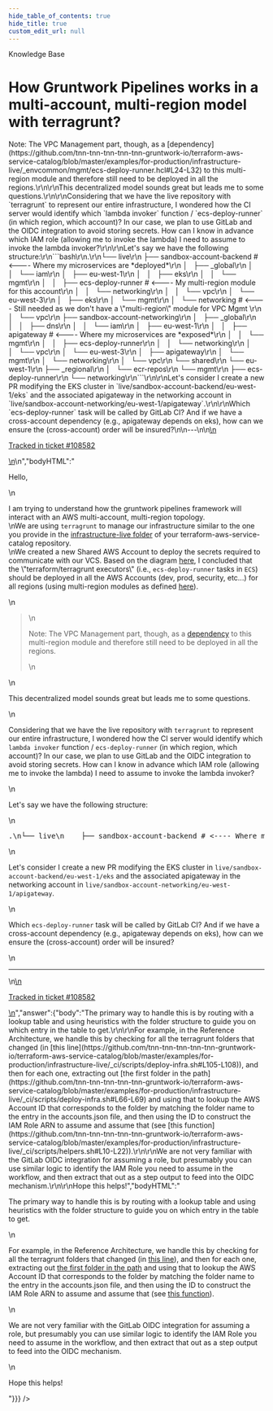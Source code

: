 ```yaml
---
hide_table_of_contents: true
hide_title: true
custom_edit_url: null
---
```



<head>
  <link rel="canonical" href="https://github.com/tnn-tnn-tnn-tnn-tnn-gruntwork-io/knowledge-base/discussions/416" />
</head>

<CenterLayout>
<span className="searchCategory">Knowledge Base</span>
<h1>How Gruntwork Pipelines works in a multi-account, multi-region model with terragrunt?</h1>
<GitHub discussion={{"id":"D_kwDOF8slf84APhcA","number":416,"author":{"login":"chambodn"},"title":"How Gruntwork Pipelines works in a multi-account, multi-region model with terragrunt?","body":"\nHello,\r\n\r\nI am trying to understand how the gruntwork pipelines framework will interact with an AWS multi-account, multi-region topology. \r\nWe are using `terragrunt` to manage our infrastructure similar to the one you provide in the [infrastructure-live folder](https://github.com/tnn-tnn-tnn-tnn-tnn-gruntwork-io/terraform-aws-service-catalog/tree/master/examples/for-production/infrastructure-live) of your terraform-aws-service-catalog repository. \r\nWe created a new Shared AWS Account to deploy the secrets required to communicate with our VCS. Based on the diagram [here](https://docs.gruntwork.io/assets/images/landing-zone-ref-arch-08ff1641db41e41a0ad9d50c34a4a61b.png), I concluded that the \"terraform/terragrunt executors\" (i.e., `ecs-deploy-runner` tasks in `ECS`) should be deployed in all the AWS Accounts (dev, prod, security, etc...) for all regions (using multi-region modules as defined [here](https://github.com/tnn-tnn-tnn-tnn-tnn-gruntwork-io/terraform-aws-service-catalog/blob/master/examples/for-production/infrastructure-live/_envcommon/mgmt/ecs-deploy-runner.hcl#L38-L60)). \r\n\r\n> Note: The VPC Management part, though, as a [dependency](https://github.com/tnn-tnn-tnn-tnn-tnn-gruntwork-io/terraform-aws-service-catalog/blob/master/examples/for-production/infrastructure-live/_envcommon/mgmt/ecs-deploy-runner.hcl#L24-L32) to this multi-region module and therefore still need to be deployed in all the regions.\r\n\r\nThis decentralized model sounds great but leads me to some questions.\r\n\r\nConsidering that we have the live repository with `terragrunt` to represent our entire infrastructure, I wondered how the CI server would identify which `lambda invoker` function / `ecs-deploy-runner` (in which region, which account)? In our case, we plan to use GitLab and the OIDC integration to avoid storing secrets. How can I know in advance which IAM role (allowing me to invoke the lambda) I need to assume to invoke the lambda invoker?\r\n\r\nLet's say we have the following structure:\r\n```bash\r\n.\r\n└── live\r\n    ├── sandbox-account-backend # <---- Where my microservices are *deployed*\r\n    │   ├── _global\r\n    │   │   └── iam\r\n    │   ├── eu-west-1\r\n    │   │   ├── eks\r\n    │   │   └── mgmt\r\n    │   │       ├── ecs-deploy-runner # <---- My multi-region module for this account\r\n    │   │       └── networking\r\n    │   │           └── vpc\r\n    │   └── eu-west-3\r\n    │       ├── eks\r\n    │       └── mgmt\r\n    │           └── networking # <---- Still needed as we don't have a \"multi-region\" module for VPC Mgmt \r\n    │               └── vpc\r\n    ├── sandbox-account-networking\r\n    │   ├── _global\r\n    │   │   ├── dns\r\n    │   │   └── iam\r\n    │   ├── eu-west-1\r\n    │   │   ├── apigateway # <---- Where my microservices are *exposed*\r\n    │   │   └── mgmt\r\n    │   │       ├── ecs-deploy-runner\r\n    │   │       └── networking\r\n    │   │           └── vpc\r\n    │   └── eu-west-3\r\n    │       ├── apigateway\r\n    │       └── mgmt\r\n    │           └── networking\r\n    │               └── vpc\r\n    └── shared\r\n        └── eu-west-1\r\n            ├── _regional\r\n            │   └── ecr-repos\r\n            └── mgmt\r\n                ├── ecs-deploy-runner\r\n                └── networking\r\n```\r\n\r\nLet's consider I create a new PR modifying the EKS cluster in `live/sandbox-account-backend/eu-west-1/eks` and the associated apigateway in the networking account in `live/sandbox-account-networking/eu-west-1/apigateway`.\r\n\r\nWhich `ecs-deploy-runner` task will be called by GitLab CI? And if we have a cross-account dependency (e.g., apigateway depends on eks), how can we ensure the (cross-account) order will be insured?\n\n---\n\n<ins datetime=\"2022-05-12T11:51:35Z\">\n  <p><a href=\"https://support.gruntwork.io/hc/requests/108582\">Tracked in ticket #108582</a></p>\n</ins>\n","bodyHTML":"<p dir=\"auto\">Hello,</p>\n<p dir=\"auto\">I am trying to understand how the gruntwork pipelines framework will interact with an AWS multi-account, multi-region topology.<br>\nWe are using <code class=\"notranslate\">terragrunt</code> to manage our infrastructure similar to the one you provide in the <a href=\"https://github.com/tnn-tnn-tnn-tnn-tnn-gruntwork-io/terraform-aws-service-catalog/tree/master/examples/for-production/infrastructure-live\">infrastructure-live folder</a> of your terraform-aws-service-catalog repository.<br>\nWe created a new Shared AWS Account to deploy the secrets required to communicate with our VCS. Based on the diagram <a href=\"https://docs.gruntwork.io/assets/images/landing-zone-ref-arch-08ff1641db41e41a0ad9d50c34a4a61b.png\" rel=\"nofollow\">here</a>, I concluded that the \"terraform/terragrunt executors\" (i.e., <code class=\"notranslate\">ecs-deploy-runner</code> tasks in <code class=\"notranslate\">ECS</code>) should be deployed in all the AWS Accounts (dev, prod, security, etc...) for all regions (using multi-region modules as defined <a href=\"https://github.com/tnn-tnn-tnn-tnn-tnn-gruntwork-io/terraform-aws-service-catalog/blob/master/examples/for-production/infrastructure-live/_envcommon/mgmt/ecs-deploy-runner.hcl#L38-L60\">here</a>).</p>\n<blockquote>\n<p dir=\"auto\">Note: The VPC Management part, though, as a <a href=\"https://github.com/tnn-tnn-tnn-tnn-tnn-gruntwork-io/terraform-aws-service-catalog/blob/master/examples/for-production/infrastructure-live/_envcommon/mgmt/ecs-deploy-runner.hcl#L24-L32\">dependency</a> to this multi-region module and therefore still need to be deployed in all the regions.</p>\n</blockquote>\n<p dir=\"auto\">This decentralized model sounds great but leads me to some questions.</p>\n<p dir=\"auto\">Considering that we have the live repository with <code class=\"notranslate\">terragrunt</code> to represent our entire infrastructure, I wondered how the CI server would identify which <code class=\"notranslate\">lambda invoker</code> function / <code class=\"notranslate\">ecs-deploy-runner</code> (in which region, which account)? In our case, we plan to use GitLab and the OIDC integration to avoid storing secrets. How can I know in advance which IAM role (allowing me to invoke the lambda) I need to assume to invoke the lambda invoker?</p>\n<p dir=\"auto\">Let's say we have the following structure:</p>\n<div class=\"highlight highlight-source-shell notranslate position-relative overflow-auto\" dir=\"auto\" data-snippet-clipboard-copy-content=\".\n└── live\n    ├── sandbox-account-backend # &lt;---- Where my microservices are *deployed*\n    │   ├── _global\n    │   │   └── iam\n    │   ├── eu-west-1\n    │   │   ├── eks\n    │   │   └── mgmt\n    │   │       ├── ecs-deploy-runner # &lt;---- My multi-region module for this account\n    │   │       └── networking\n    │   │           └── vpc\n    │   └── eu-west-3\n    │       ├── eks\n    │       └── mgmt\n    │           └── networking # &lt;---- Still needed as we don't have a &quot;multi-region&quot; module for VPC Mgmt \n    │               └── vpc\n    ├── sandbox-account-networking\n    │   ├── _global\n    │   │   ├── dns\n    │   │   └── iam\n    │   ├── eu-west-1\n    │   │   ├── apigateway # &lt;---- Where my microservices are *exposed*\n    │   │   └── mgmt\n    │   │       ├── ecs-deploy-runner\n    │   │       └── networking\n    │   │           └── vpc\n    │   └── eu-west-3\n    │       ├── apigateway\n    │       └── mgmt\n    │           └── networking\n    │               └── vpc\n    └── shared\n        └── eu-west-1\n            ├── _regional\n            │   └── ecr-repos\n            └── mgmt\n                ├── ecs-deploy-runner\n                └── networking\"><pre class=\"notranslate\"><span class=\"pl-c1\">.</span>\n└── live\n    ├── sandbox-account-backend <span class=\"pl-c\"><span class=\"pl-c\">#</span> &lt;---- Where my microservices are *deployed*</span>\n    │   ├── _global\n    │   │   └── iam\n    │   ├── eu-west-1\n    │   │   ├── eks\n    │   │   └── mgmt\n    │   │       ├── ecs-deploy-runner <span class=\"pl-c\"><span class=\"pl-c\">#</span> &lt;---- My multi-region module for this account</span>\n    │   │       └── networking\n    │   │           └── vpc\n    │   └── eu-west-3\n    │       ├── eks\n    │       └── mgmt\n    │           └── networking <span class=\"pl-c\"><span class=\"pl-c\">#</span> &lt;---- Still needed as we don't have a \"multi-region\" module for VPC Mgmt </span>\n    │               └── vpc\n    ├── sandbox-account-networking\n    │   ├── _global\n    │   │   ├── dns\n    │   │   └── iam\n    │   ├── eu-west-1\n    │   │   ├── apigateway <span class=\"pl-c\"><span class=\"pl-c\">#</span> &lt;---- Where my microservices are *exposed*</span>\n    │   │   └── mgmt\n    │   │       ├── ecs-deploy-runner\n    │   │       └── networking\n    │   │           └── vpc\n    │   └── eu-west-3\n    │       ├── apigateway\n    │       └── mgmt\n    │           └── networking\n    │               └── vpc\n    └── shared\n        └── eu-west-1\n            ├── _regional\n            │   └── ecr-repos\n            └── mgmt\n                ├── ecs-deploy-runner\n                └── networking</pre></div>\n<p dir=\"auto\">Let's consider I create a new PR modifying the EKS cluster in <code class=\"notranslate\">live/sandbox-account-backend/eu-west-1/eks</code> and the associated apigateway in the networking account in <code class=\"notranslate\">live/sandbox-account-networking/eu-west-1/apigateway</code>.</p>\n<p dir=\"auto\">Which <code class=\"notranslate\">ecs-deploy-runner</code> task will be called by GitLab CI? And if we have a cross-account dependency (e.g., apigateway depends on eks), how can we ensure the (cross-account) order will be insured?</p>\n<hr>\n<ins datetime=\"2022-05-12T11:51:35Z\">\n  <p dir=\"auto\"><a href=\"https://support.gruntwork.io/hc/requests/108582\" rel=\"nofollow\">Tracked in ticket #108582</a></p>\n</ins>","answer":{"body":"The primary way to handle this is by routing with a lookup table and using heuristics with the folder structure to guide you on which entry in the table to get.\r\n\r\nFor example, in the Reference Architecture, we handle this by checking for all the terragrunt folders that changed (in [this line](https://github.com/tnn-tnn-tnn-tnn-tnn-gruntwork-io/terraform-aws-service-catalog/blob/master/examples/for-production/infrastructure-live/_ci/scripts/deploy-infra.sh#L105-L108)), and then for each one, extracting out [the first folder in the path](https://github.com/tnn-tnn-tnn-tnn-tnn-gruntwork-io/terraform-aws-service-catalog/blob/master/examples/for-production/infrastructure-live/_ci/scripts/deploy-infra.sh#L66-L69) and using that to lookup the AWS Account ID that corresponds to the folder by matching the folder name to the entry in the accounts.json file, and then using the ID to construct the IAM Role ARN to assume and assume that (see [this function](https://github.com/tnn-tnn-tnn-tnn-tnn-gruntwork-io/terraform-aws-service-catalog/blob/master/examples/for-production/infrastructure-live/_ci/scripts/helpers.sh#L10-L22)).\r\n\r\nWe are not very familiar with the GitLab OIDC integration for assuming a role, but presumably you can use similar logic to identify the IAM Role you need to assume in the workflow, and then extract that out as a step output to feed into the OIDC mechanism.\r\n\r\nHope this helps!","bodyHTML":"<p dir=\"auto\">The primary way to handle this is by routing with a lookup table and using heuristics with the folder structure to guide you on which entry in the table to get.</p>\n<p dir=\"auto\">For example, in the Reference Architecture, we handle this by checking for all the terragrunt folders that changed (in <a href=\"https://github.com/tnn-tnn-tnn-tnn-tnn-gruntwork-io/terraform-aws-service-catalog/blob/master/examples/for-production/infrastructure-live/_ci/scripts/deploy-infra.sh#L105-L108\">this line</a>), and then for each one, extracting out <a href=\"https://github.com/tnn-tnn-tnn-tnn-tnn-gruntwork-io/terraform-aws-service-catalog/blob/master/examples/for-production/infrastructure-live/_ci/scripts/deploy-infra.sh#L66-L69\">the first folder in the path</a> and using that to lookup the AWS Account ID that corresponds to the folder by matching the folder name to the entry in the accounts.json file, and then using the ID to construct the IAM Role ARN to assume and assume that (see <a href=\"https://github.com/tnn-tnn-tnn-tnn-tnn-gruntwork-io/terraform-aws-service-catalog/blob/master/examples/for-production/infrastructure-live/_ci/scripts/helpers.sh#L10-L22\">this function</a>).</p>\n<p dir=\"auto\">We are not very familiar with the GitLab OIDC integration for assuming a role, but presumably you can use similar logic to identify the IAM Role you need to assume in the workflow, and then extract that out as a step output to feed into the OIDC mechanism.</p>\n<p dir=\"auto\">Hope this helps!</p>"}}} />

</CenterLayout>
  

<!-- ##DOCS-SOURCER-START
{
  "sourcePlugin": "github-discussions",
  "hash": "bfe43347eaf74467b6374bb61d8d7b86"
}
##DOCS-SOURCER-END -->
